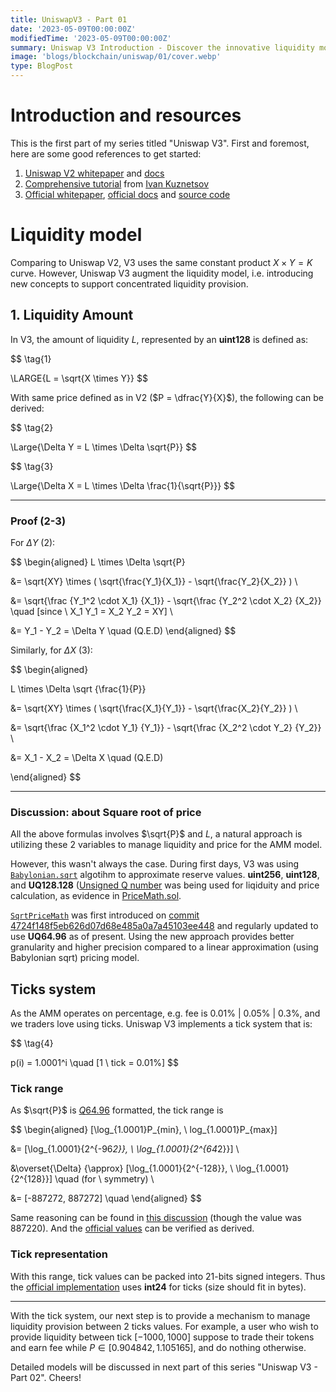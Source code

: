 ```yaml
---
title: UniswapV3 - Part 01
date: '2023-05-09T00:00:00Z'
modifiedTime: '2023-05-09T00:00:00Z'
summary: Uniswap V3 Introduction - Discover the innovative liquidity model, essential concepts, and mathematical formulas.
image: 'blogs/blockchain/uniswap/01/cover.webp'
type: BlogPost
---
```


# Introduction and resources

This is the first part of my series titled "Uniswap V3". First and foremost, here are some good references to get started:

1. [Uniswap V2 whitepaper](https://uniswap.org/whitepaper.pdf) and [docs](https://docs.uniswap.org/contracts/v2/overview)
2. [Comprehensive tutorial](https://uniswapv3book.com/docs/introduction/uniswap-v3/) from [Ivan Kuznetsov](https://github.com/Jeiwan)
3. [Official whitepaper](https://uniswap.org/whitepaper-v3.pdf), [official docs](https://docs.uniswap.org/contracts/v3/overview) and [source code](https://github.com/Uniswap/v3-core)

# Liquidity model

Comparing to Uniswap V2, V3 uses the same constant product $X \times Y = K$ curve.
However, Uniswap V3 augment the liquidity model, i.e. introducing new concepts to support concentrated liquidity provision.

## 1. Liquidity Amount

In V3, the amount of liquidity $L$, represented by an **uint128** is defined as:

$$
\tag{1}

\LARGE{L = \sqrt{X \times Y}}
$$

With same price defined as in V2 ($P = \dfrac{Y}{X}$), the following can be derived:

$$
\tag{2}

\Large{\Delta Y = L \times \Delta \sqrt{P}}
$$

$$
\tag{3}

\Large{\Delta X = L \times \Delta \frac{1}{\sqrt{P}}}
$$

---

### Proof (2-3)

For $\Delta Y\ (2)$:

$$
\begin{aligned}
L \times \Delta \sqrt{P}

&= \sqrt{XY} \times ( \sqrt{\frac{Y_1}{X_1}} - \sqrt{\frac{Y_2}{X_2}} ) \\

&= \sqrt{\frac {Y_1^2 \cdot X_1} {X_1}} - \sqrt{\frac {Y_2^2 \cdot X_2} {X_2}} \quad [since \ X_1 Y_1 = X_2 Y_2 = XY] \\

&= Y_1 - Y_2 = \Delta Y \quad (Q.E.D)
\end{aligned}
$$

Similarly, for $\Delta X \ (3)$:

$$
\begin{aligned}

L \times \Delta \sqrt {\frac{1}{P}}

&= \sqrt{XY} \times ( \sqrt{\frac{X_1}{Y_1}} - \sqrt{\frac{X_2}{Y_2}} ) \\

&= \sqrt{\frac {X_1^2 \cdot Y_1} {Y_1}} - \sqrt{\frac {X_2^2 \cdot Y_2} {Y_2}} \\

&= X_1 - X_2 = \Delta X \quad (Q.E.D)

\end{aligned}
$$

---

### Discussion: about Square root of price

All the above formulas involves $\sqrt{P}$ and $L$, a natural approach is utilizing these 2 variables to manage liquidity and price for the AMM model.

However, this wasn't always the case. During first days, V3 was using [`Babylonian.sqrt`](https://github.com/Uniswap/solidity-lib/blob/master/contracts/libraries/Babylonian.sol) algotihm to approximate reserve values.
**uint256**, **uint128**, and **UQ128.128** ([Unsigned Q number](<https://en.wikipedia.org/wiki/Q_(number_format)>) was being used for liqiduity and price calculation,
as evidence in [PriceMath.sol](https://github.com/Uniswap/v3-core/blob/c09c892f59e08783e2415d1957c67979a4c7dccc/contracts/libraries/PriceMath.sol).

[`SqrtPriceMath`](https://docs.uniswap.org/contracts/v3/reference/core/libraries/SqrtPriceMath) was first introduced on [commit 4724f148f5eb626d07d68e485a0a7a45103ee448](https://github.com/Uniswap/v3-core/commit/4724f148f5eb626d07d68e485a0a7a45103ee448) and regularly updated to use **UQ64.96** as of present.
Using the new approach provides better granularity and higher precision compared to a linear approximation (using Babylonian sqrt) pricing model.

## Ticks system

As the AMM operates on percentage, e.g. fee is 0.01% | 0.05% | 0.3%, and we traders love using ticks. Uniswap V3 implements a tick system that is:

$$
\tag{4}

p(i) = 1.0001^i \quad [1 \ tick = 0.01\%]
$$

### Tick range

As $\sqrt{P}$ is [$Q64.96$](<https://en.wikipedia.org/wiki/Q_(number_format)>) formatted, the tick range is

$$
\begin{aligned}
[\log_{1.0001}P_{min}, \ log_{1.0001}P_{max}]

&= [\log_{1.0001}{2^{-96*2}}, \ \log_{1.0001}{2^{64*2}}] \\

&\overset{\Delta} {\approx} [\log_{1.0001}{2^{-128}}, \ \log_{1.0001}{2^{128}}] \quad (for \ symmetry) \\

&= [-887272, 887272] \quad
\end{aligned}
$$

Same reasoning can be found in [this discussion](https://ethereum.stackexchange.com/questions/144793/why-does-uniswap-v3-use-ticks-887220-887220-to-represent-the-price-range-0-%E2%88%9E) (though the value was 887220).
And the [official values](https://github.com/Uniswap/v3-core/blob/main/contracts/libraries/TickMath.sol#L9) can be verified as derived.

### Tick representation

With this range, tick values can be packed into 21-bits signed integers.
Thus the [official implementation](https://github.com/Uniswap/v3-core/blob/main/contracts/libraries/TickMath.sol) uses **int24** for ticks (size should fit in bytes).

---

With the tick system, our next step is to provide a mechanism to manage liquidity provision between 2 ticks values.
For example, a user who wish to provide liquidity between tick $[-1000, 1000]$ suppose to trade their tokens and earn fee while $P \in [0.904842, 1.105165]$,
and do nothing otherwise.

Detailed models will be discussed in next part of this series "Uniswap V3 - Part 02". Cheers!
